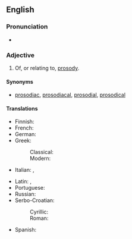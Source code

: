 ==English==

===Pronunciation===
* {{a|UK}} {{IPA|/pɹəˈzɒdɪk/|/pɹəˈsɒdɪk/|lang=en}}

===Adjective===
{{en-adj}}

# Of, or relating to, [[prosody]].

====Synonyms====
* [[prosodiac]], [[prosodiacal]], [[prosodial]], [[prosodical]]

====Translations====
{{trans-top|relating to prosody}}
* Finnish: {{t+|fi|prosodinen}}
* French: {{t+|fr|prosodique}}
* German: {{t+|de|prosodisch}}
* Greek:
*: Classical: {{t|grc|προσῳδιακός}}
*: Modern: {{t+|el|προσωδιακός}}
* Italian: {{t-check|it|prosodiaco}}, {{t|it|prosodico}}
{{trans-mid}}
* Latin: {{t|la|prosodiacus}}, {{t-check|la|prosodicus}}
* Portuguese: {{t|pt|prosódico}}
* Russian: {{t+|ru|просоди́ческий }}
* Serbo-Croatian:
*: Cyrillic: {{t|sh|прозо̀дӣјскӣ|sc=Cyrl}}
*: Roman: {{t+|sh|prozòdījskī}}
* Spanish: {{t+|es|prosódico|m}}
{{trans-bottom}}